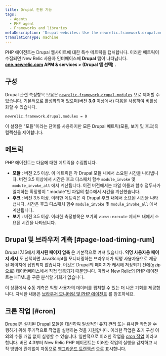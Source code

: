 ```yaml
---
title: Drupal 전용 기능
tags:
  - Agents
  - PHP agent
  - Frameworks and libraries
metaDescription: 'Drupal websites: Use the newrelic.framework.drupal.modules INI setting to capture special metrics for modules, hooks, views, and browser instrumentation.'
translationType: machine
---
```


PHP 에이전트는 Drupal 웹사이트에 대한 특수 메트릭을 캡처합니다. 이러한 메트릭이 수집되면 New Relic 사용자 인터페이스에 **Drupal** 탭이 나타납니다. **[one.newrelic.com](https://one.newrelic.com/all-capabilities) APM & services > (Drupal 앱 선택)** .

## 구성

Drupal 관련 측정항목 모음은 [`newrelic.framework.drupal.modules`](/docs/php/php-agent-phpini-settings#inivar-framework-drupal-modules) 으로 제어할 수 있습니다. 기본적으로 활성화되어 있으며(버전 **3.0** 이상에서) 다음을 사용하여 비활성화할 수 있습니다.

```
newrelic.framework.drupal.modules = 0
```

이 설정은 "모듈"이라는 단어를 사용하지만 모든 Drupal 메트릭(모듈, 보기 및 후크)의 컬렉션을 제어합니다.

## 메트릭

PHP 에이전트는 다음에 대한 메트릭을 수집합니다.

* **모듈** : 버전 2.5 이상. 이 메트릭은 각 Drupal 모듈 내에서 소요된 시간을 나타냅니다. 버전 3.5 이상에서 시간은 후크 디스패치 함수 `module_invoke` 및 `module_invoke_all` 에서 계산됩니다. 이전 버전에서는 파일 이름과 함수 접두사가 일치하는 확장명이 ".module"인 파일의 함수에서 시간을 계산했습니다.
* **후크** : 버전 3.5 이상. 이러한 메트릭은 각 Drupal 후크 내에서 소요된 시간을 나타냅니다. 시간은 후크 디스패치 함수 `module_invoke` 및 `module_invoke_all` 에서 계산됩니다.
* **보기** : 버전 3.5 이상. 이러한 측정항목은 보기의 `view::execute` 메서드 내에서 소요된 시간을 나타냅니다.

## Drupal 및 브라우저 계측 [#page-load-timing-rum]

Drupal 7.15에서 **캐시된 페이지 압축** 은 기본적으로 켜져 있습니다. **익명 사용자용 페이지 캐시** 도 선택하면 JavaScript를 모니터링하는 브라우저가 익명 사용자용으로 제공된 페이지에 삽입되지 않습니다. 이것은 Drupal의 페이지가 캐시에 저장되기 전에(gzip으로) 데이터베이스에서 직접 압축되기 때문입니다. 따라서 New Relic의 PHP 에이전트는 HTML을 구문 분석할 기회가 없습니다.

이 상황에서 수동 계측은 익명 사용자의 데이터를 캡처할 수 있는 더 나은 기회를 제공합니다. 자세한 내용은 [브라우저 모니터링 및 PHP 에이전트](/docs/php/page-load-timing-in-php) 를 참조하세요.

## 크론 작업 [#cron]

Drupal은 설치된 Drupal 모듈을 대신하여 일상적인 유지 관리 또는 유사한 작업을 수행하기 위해 주기적으로 작업을 실행하는 것을 지원합니다. 이러한 작업은 초기 구성 이외의 수동 개입 없이 실행할 수 있습니다. 일반적으로 이러한 작업을 [cron 작업](https://drupal.org/cron "링크가 새 창에서 열립니다.") 이라고 합니다. 버전 4.3부터 New Relic PHP 에이전트는 이러한 작업의 실행을 감지하고 시작 방법에 관계없이 자동으로 [백그라운드 트랜잭션](/docs/features/monitoring-background-processes#ui) 으로 표시합니다.
